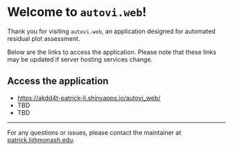 # Welcome to `autovi.web`!

Thank you for visiting `autovi.web`, an application designed for automated residual plot assessment.

Below are the links to access the application. Please note that these links may be updated if server hosting services change.

## Access the application

- [https://akdd4t-patrick-li.shinyapps.io/autovi_web/](https://akdd4t-patrick-li.shinyapps.io/autovi_web/)
- TBD
- TBD

---

For any questions or issues, please contact the maintainer at [patrick.li@monash.edu](mailto:patrick.li@monash.edu).
